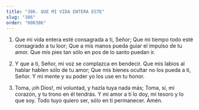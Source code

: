 ```yaml
---
title: "386. QUE MI VIDA ENTERA ESTE"
slug: "386"
order: "000386"
---
```

1. Que mi vida entera esté consagrada  a ti, Señor; Que mi tiempo  todo  esté consagrado  a tu loor;
Que a mis manos pueda guiar el impulso de tu amor.
Que mis pies tan sólo en pos de lo santo puedan ir.

2. Y que a ti, Señor, mi voz se complazca en bendecir.
Que mis labios al hablar hablen sólo de tu amor; Que mis bienes ocultar no los pueda a ti, Señor. Y mi mente y su poder yo los use en tu honor.

3. Toma, ¡oh Dios!, mi voluntad, y hazla tuya nada más;
Toma, sí, mi corazón, y tu trono en él tendrás. Y mi amor a ti lo doy, mi tesoro y lo que soy. Todo tuyo quiero ser, sólo en ti permanecer.
Amén.
